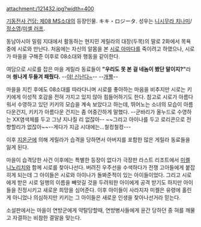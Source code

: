 attachment:/121432.jpg?width=400

[[기동전사 건담: 제08 MS소대]]의 등장인물. キキ・ロジータ. 성우는 [[니시무라 치나미]]/[[정소영]]/[[미셸 러프]].

동남아시아 밀림 지대에서 활동하는 현지민 게릴라의 대장(두목)의 딸로 2화에서 목욕중에 시로와 만난다. 처음에는 자신의 알몸을 본 [[시로 아마다]]를 죽이려고 하였으나, 시로가 마을을 구해준 이후로 08소대와 행동을 같이한다. 

여담으로 시로를 잡은 마을 게릴라 동료들이 '''"우리도 못 본 걸 네놈이 봤단 말이지?"'''라며 '''씡나게 두들겨 패줬다.''' --[[야! 신난다~]]-- --[[개뿔]]--

마을을 지킨 후에도 08소대를 따라다니며 시로를 좋아하는 마음을 비추지만 시로는 키키에게 이성적 호감을 전혀 가지고 있지 않아 힘들어하기도 한다. 참고로 시로가 아름다워서 수영하고 있던 키키의 모습을 계속 보았다고 하는데, 뛰어노는 소녀의 모습이 아름다운건지, 키키가 아름다운 건지는 좀 어중간하게 말했다. --군바리가 올누드로 수영하는 XX염색체를 두고 그냥 지나칠 리 없잖아-- ~~그리고 아이나를 두고 로리콘으로 전향할리가 없잖아~~--게다가 지금 시대에는...철컹철컹---

이후 [[지온군]]에 의해 게릴라가 습격을 당하면서 아버지를 포함한 많은 게릴라 동료들을 잃게 된다. 

마을이 습격당한 사건 이후에는 특별한 등장이 없다가 극장판 라스트 리조트에서 [[미켈 니노리치]]와 함께 시로를 찾아나선다. 버려진 우주선을 수색하다가 전쟁 고아들에게 붙잡히게 되는데 그 아이들은 시로와 아이나가 돌봐준적이 있는 아이들이었다. 그리고 시로에게 받은 시로 일행의 이름을 빼앗길 것을 두려워한 아이에게 공격 받기도 하지만 아이들을 진정시키고 새로운 희망을 심어준다. 이후 아이들이 사라지자 미켈은 유령에 홀린게 아니었나 의심하지만 키키는 그 아이들은 새로운 인생을 찾아나선거라 믿는다.  

소설판에서는 마을이 연방군에게 약탈당할때, 연방병사들에게 윤간 당하던 중 혀를 깨물고 자결하는 비참한 결말을 맞는다.
